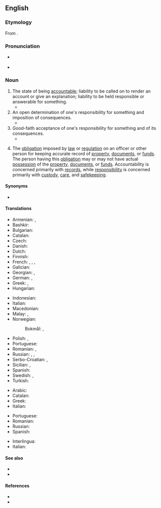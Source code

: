 ==English==
{{wikipedia}}

===Etymology===
From {{suffix|en|accountable|ity}}.

===Pronunciation===
* {{a|US}} {{IPA|en|/ə.ˌkaʊn.tə.ˈbɪl.ət.i/}}
* {{audio|en|En-ca-accountabilability.ogg|Audio (CA)}}

===Noun===
{{en-noun|-|+}}

# The state of being [[accountable]]; liability to be called on to render an account or give an explanation; liability to be held responsible or answerable for something. 
#* {{quote-book|en|passage=The United States stands at this time at the pinnacle of world power. It is a solemn moment for the American Democracy. For with primacy in power is also joined an awe-inspiring '''accountability''' to the future.|title=[[w:Sinews of Peace|Sinews of Peace]]|author=Winston Churchill|year=1946}}
# An open determination of one's responsibility for something and imposition of consequences.
#* {{quote-av|en||date=Apr 10 2016|{{w|John Oliver}}|{{w|Last Week Tonight with John Oliver}}|3|8|episode=Credit Reports|network=HBO||Just think about that: 1 in 4 had an error, and 1 in 20 was seriously wrong. And that is not good. If every 20th Frosty that Wendy’s sold turned out to be a cup of warm goat semen, we would want some '''accountability''' and we’d want it fast! At least freeze it!}}
# Good-faith acceptance of one's responsibility for something and of its consequences. 
#* {{quote-journal|en|date=2021 March 10|author=Nigel Harris|title=It's time to get on with it!|journal=RAIL|issue=926|page=3|text=As the biggest rail player, Network Rail was usually held accountable for failings, but had no authority to change anything to solve the problems. The DfT had been given that authority in 2004 - but consistently ducked '''accountability'''.}}
# {{lb|en|military}} The [[obligation]] imposed by [[law]] or [[regulation]] on an officer or other person for keeping accurate record of [[property]], [[documents]], or [[funds]]. The person having this [[obligation]] may or may not have actual [[possession]] of the [[property]], [[documents]], or [[funds]]. Accountability is concerned primarily with [[records]], while [[responsibility]] is concerned primarily with [[custody]], [[care]], and [[safekeeping]].

====Synonyms====
* {{l|en|accountableness}}

====Translations====
{{trans-top|state of being accountable}}
* Armenian: {{t+|hy|հաշվետվություն|sc=Armn}}, {{t+|hy|հաշվետվողականություն}}
* Bashkir: {{t|ba|яуаплылыҡ|sc=Cyrl}}
* Bulgarian: {{t+|bg|отговорност}}
* Catalan: {{t+|ca|responsabilitat|f}}
* Czech: {{t+|cs|odpovědnost|f}}
* Danish: {{t|da|ansvarlighed|c}}
* Dutch: {{t+|nl|verantwoordelijkheid|n}}
* Finnish: {{t+|fi|vastuullisuus}}
* French: {{t+|fr|responsabilité|f}}, {{t+|fr|obligation de rendre compte|f}}, {{t|fr|[[obligation]] [[de]] [[rendre]] [[des]] [[comptes]]|f}}, {{t|fr|[[engagement]] [[responsable]]|m}}
* Galician: {{t+|gl|responsabilidade|f}}
* Georgian: {{t|ka|პასუხისმგებლობა|sc=Geor}}, {{t|ka|ანგარიშვალდებულება|sc=Geor}}
* German: {{t+|de|Verantwortlichkeit|f}}, {{t|de|Rechenschaftspflicht|f}}
* Greek: {{t+|el|ευθύνη|f}}, {{t+|el|υπευθυνότητα|f}}
* Hungarian: {{t|hu|elszámoltathatóság}}
{{trans-mid}}
* Indonesian: {{t|id|akuntabilitas}}
* Italian: {{t+|it|responsabilità|f}}
* Macedonian: {{t|mk|отчетност|f}}
* Malay: {{t|ms|kebertanggungjawaban}}, {{t|ms|akauntabiliti}}
* Norwegian:
*: Bokmål: {{t|nb|ansvarlighet|m}}, {{t|nb|etterrettelighet|m}}
* Polish: {{t|pl|rozliczalność|f}}, {{t+|pl|odpowiedzialność|n}}
* Portuguese: {{t+|pt|responsabilidade|f}}
* Romanian: {{t+|ro|responsabilitate|f}}, {{t|ro|responsabilitate angajată|f}}
* Russian: {{t+|ru|отчётность|f}}, {{t+|ru|подотчётность|f}}, {{t+|ru|отве́тственность|f}} {{qualifier|responsibility}}
* Serbo-Croatian: {{t+|sh|odgovornost|f}}, {{t|sh|одговорност|f}}
* Sicilian: {{t|scn|rispunzabbilità|f}}, {{t|scn|rispunzabbilitati|f}}
* Spanish: {{t+|es|responsabilidad|f}}
* Swedish: {{t|sv|ansvarighet|c}}, {{t|sv|ansvarsskyldighet|c}}
* Turkish: {{t-needed|tr}}
{{trans-bottom}}

{{trans-top|(military)}}
* Arabic: {{t+|ar|كَفَاءَة|f}}
* Catalan: {{t+|ca|competència|f}}
* Greek: {{t+|el|αρμοδιότητα}}
* Italian: {{t+|it|competenza|f}}
{{trans-mid}}
* Portuguese: {{t+|pt|competência}}
* Romanian: {{t+|ro|competență|f}}
* Russian: {{t+|ru|компетентность|f}}
* Spanish: {{t+|es|competencia|f}}
{{trans-bottom}}

{{checktrans-top}}
* Interlingua: {{t-check|ia|responsabilitate}}
* Italian: {{t-check|it|rendicontabilità|f}}
{{trans-mid}}
{{trans-bottom}}

====See also====
* {{l|en|hold to account}}
* {{l|en|responsibility}}

====References====
* {{R:OneLook}}
* {{R:Century 1911}}
<references/>
